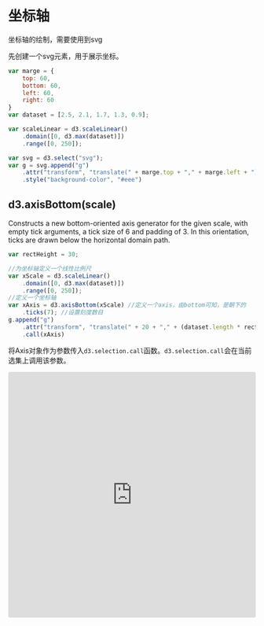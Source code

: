 # 坐标轴

坐标轴的绘制，需要使用到svg

先创建一个svg元素，用于展示坐标。

```javascript
var marge = {
    top: 60,
    bottom: 60,
    left: 60,
    right: 60
}
var dataset = [2.5, 2.1, 1.7, 1.3, 0.9];

var scaleLinear = d3.scaleLinear()
    .domain([0, d3.max(dataset)])
    .range([0, 250]);

var svg = d3.select("svg");
var g = svg.append("g")
    .attr("transform", "translate(" + marge.top + "," + marge.left + ")")
    .style("background-color", "#eee")

```

## d3.axisBottom(scale) 

Constructs a new bottom-oriented axis generator for the given scale, with empty tick arguments, a tick size of 6 and padding of 3. In this orientation, ticks are drawn below the horizontal domain path.

```javascript
var rectHeight = 30;

//为坐标轴定义一个线性比例尺
var xScale = d3.scaleLinear()
    .domain([0, d3.max(dataset)])
    .range([0, 250]);
//定义一个坐标轴
var xAxis = d3.axisBottom(xScale) //定义一个axis，由bottom可知，是朝下的
    .ticks(7); //设置刻度数目
g.append("g")
    .attr("transform", "translate(" + 20 + "," + (dataset.length * rectHeight) + ")")
    .call(xAxis)

```

将Axis对象作为参数传入`d3.selection.call`函数。`d3.selection.call`会在当前选集上调用该参数。

<iframe
     src="https://codesandbox.io/embed/tender-cloud-djb8q?fontsize=14&hidenavigation=1&theme=light"
     style="width:100%; height:500px; border:0; border-radius: 4px; overflow:hidden;"
     title="tender-cloud-djb8q"
     allow="accelerometer; ambient-light-sensor; camera; encrypted-media; geolocation; gyroscope; hid; microphone; midi; payment; usb; vr"
     sandbox="allow-forms allow-modals allow-popups allow-presentation allow-same-origin allow-scripts"
   ></iframe>
